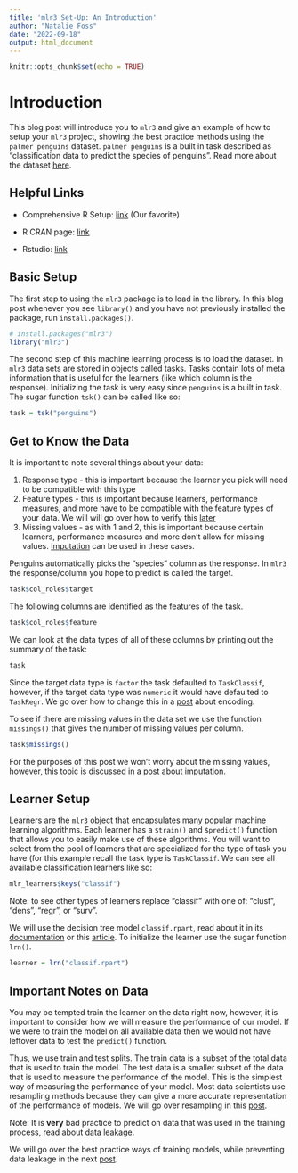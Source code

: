 ```yaml
---
title: 'mlr3 Set-Up: An Introduction'
author: "Natalie Foss"
date: "2022-09-18"
output: html_document
---
```


```r
knitr::opts_chunk$set(echo = TRUE)
```

# Introduction

This blog post will introduce you to `mlr3` and give an example of how to setup your `mlr3` project, showing the best practice methods using the `palmer penguins` dataset. `palmer penguins` is a built in task described as "classification data to predict the species of penguins". Read more about the dataset [here](https://mlr3.mlr-org.com/reference/mlr_tasks_penguins.html).

## Helpful Links

-   Comprehensive R Setup: [link](https://bookdown.org/yih_huynh/Guide-to-R-Book/what-to-download.html) (Our favorite)

-   R CRAN page: [link](https://cran.r-project.org/)

-   Rstudio: [link](https://www.rstudio.com/products/rstudio/download/)

## Basic Setup

The first step to using the `mlr3` package is to load in the library. In this blog post whenever you see `library()` and you have not previously installed the package, run `install.packages()`.

```r
# install.packages("mlr3")
library("mlr3")
```

The second step of this machine learning process is to load the dataset. In `mlr3` data sets are stored in objects called tasks. Tasks contain lots of meta information that is useful for the learners (like which column is the response). Initializing the task is very easy since `penguins` is a built in task. The sugar function `tsk()` can be called like so:

```r
task = tsk("penguins")
```

## Get to Know the Data

It is important to note several things about your data:

1.  Response type - this is important because the learner you pick will need to be compatible with this type
2.  Feature types - this is important because learners, performance measures, and more have to be compatible with the feature types of your data. We will will go over how to verify this [later]()
3.  Missing values - as with 1 and 2, this is important because certain learners, performance measures and more don't allow for missing values. [Imputation](https://mlr3book.mlr-org.com/pipelines.html#imputation-pipeopimpute) can be used in these cases.

Penguins automatically picks the "species" column as the response. In `mlr3` the response/column you hope to predict is called the target.

```r
task$col_roles$target
```

The following columns are identified as the features of the task.

```r
task$col_roles$feature
```

We can look at the data types of all of these columns by printing out the summary of the task:

```r
task
```

Since the target data type is `factor` the task defaulted to `TaskClassif`, however, if the target data type was `numeric` it would have defaulted to `TaskRegr`. We go over how to change this in a [post](?) about encoding.

To see if there are missing values in the data set we use the function `missings()` that gives the number of missing values per column.

```r
task$missings()
```

For the purposes of this post we won't worry about the missing values, however, this topic is discussed in a [post](?) about imputation.

## Learner Setup

Learners are the `mlr3` object that encapsulates many popular machine learning algorithms. Each learner has a `$train()` and `$predict()` function that allows you to easily make use of these algorithms. You will want to select from the pool of learners that are specialized for the type of task you have (for this example recall the task type is `TaskClassif`. We can see all available classification learners like so:

```r
mlr_learners$keys("classif")
```

Note: to see other types of learners replace "classif" with one of: "clust", "dens", "regr", or "surv".

We will use the decision tree model `classif.rpart`, read about it in its [documentation](https://mlr3.mlr-org.com/reference/mlr_learners_classif.rpart.html) or this [article](https://towardsdatascience.com/decision-trees-explained-3ec41632ceb6). To initialize the learner use the sugar function `lrn()`.

```r
learner = lrn("classif.rpart")
```

## Important Notes on Data

You may be tempted train the learner on the data right now, however, it is important to consider how we will measure the performance of our model. If we were to train the model on all available data then we would not have leftover data to test the `predict()` function.

Thus, we use train and test splits. The train data is a subset of the total data that is used to train the model. The test data is a smaller subset of the data that is used to measure the performance of the model. This is the simplest way of measuring the performance of your model. Most data scientists use resampling methods because they can give a more accurate representation of the performance of models. We will go over resampling in this [post](?).

Note: It is **very** bad practice to predict on data that was used in the training process, read about [data leakage](https://machinelearningmastery.com/data-leakage-machine-learning/).

We will go over the best practice ways of training models, while preventing data leakage in the next [post](?).
